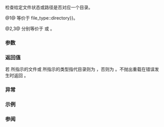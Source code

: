 {{cpp/filesystem/title|is_directory}}
{{cpp/filesystem/navbar}}
{{dcl begin}}
{{dcl header|filesystem}}
{{dcl|num=1|since=c++17|1=
bool is_directory( std::filesystem::file_status s ) noexcept;
}}
{{dcl|num=2|since=c++17|1=
bool is_directory( const std::filesystem::path&amp; p );
}}
{{dcl|num=3|since=c++17|1=
bool is_directory( const std::filesystem::path&amp; p, std::error_code&amp; ec ) noexcept;
}}
{{dcl end}}

检查给定文件状态或路径是否对应一个目录。

@1@ 等价于 {{c|s.type() {{==}} file_type::directory}}。

@2,3@ 分别等价于 {{c|is_directory(status(p))}} 或 {{c|is_directory(status(p, ec))}}。

===参数===
{{par begin}}
{{par | s | 要检查的文件状态}}
{{par | p | 要查询的路径}}
{{par | ec | 不抛出重载中报告错误的输出形参}}
{{par end}}

===返回值===
若 {{c|p}} 所指示的文件或 {{c|s}} 所指示的类型指代目录则为 {{c|true}}，否则为 {{c|false}}。不抛出重载在错误发生时返回 {{c|false}}。

===异常===
{{cpp/filesystem/error_handling|p|throw=/2,3}}

===示例===
{{cpp/filesystem/status_example}}

===参阅===
{{dsc begin}}
{{dsc inc|cpp/filesystem/dsc status}}
{{dsc inc|cpp/filesystem/dsc file_status}}
{{dsc inc|cpp/filesystem/dsc status_known}}
{{dsc inc|cpp/filesystem/dsc is_block_file}}
{{dsc inc|cpp/filesystem/dsc is_character_file}}
{{dsc inc|cpp/filesystem/dsc is_fifo}}
{{dsc inc|cpp/filesystem/dsc is_other}}
{{dsc inc|cpp/filesystem/dsc is_regular_file}}
{{dsc inc|cpp/filesystem/dsc is_socket}}
{{dsc inc|cpp/filesystem/dsc is_symlink}}
{{dsc inc|cpp/filesystem/dsc exists}}
{{dsc inc|cpp/filesystem/directory_entry/dsc is_directory}}
{{dsc end}}

{{langlinks|en|es|ja}}